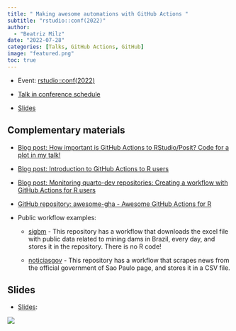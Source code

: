 ```yaml
---
title: " Making awesome automations with GitHub Actions "
subtitle: "rstudio::conf(2022)"
author: 
  - "Beatriz Milz"
date: "2022-07-28"
categories: [Talks, GitHub Actions, GitHub]
image: "featured.png"
toc: true
---
```


-   Event: [rstudio::conf(2022)](https://www.rstudio.com/conference/2022/schedule/)

-   [Talk in conference schedule](https://sched.co/11ia9)

-   [Slides](https://beatrizmilz.github.io/rstudioconf2022/)

## Complementary materials

-   [Blog post: How important is GitHub Actions to RStudio/Posit? Code for a plot in my talk!](https://beamilz.com/posts/series-gha/2022-07-28-github-actions-rstudio/en/)


-   [Blog post: Introduction to GitHub Actions to R users](https://beamilz.com/posts/series-gha/2022-series-gha-1-what-is/en/)

-   [Blog post: Monitoring quarto-dev repositories: Creating a workflow with GitHub Actions for R users](https://beamilz.com/posts/series-gha/2022-series-gha-2-creating-your-first-action/en/)

-   [GitHub repository: awesome-gha - Awesome GitHub Actions for R](https://github.com/beatrizmilz/awesome-gha)

-   Public workflow examples:

    -   [sigbm](https://github.com/beatrizmilz/sigbm) - This repository has a workflow that downloads the excel file with public data related to mining dams in Brazil, every day, and stores it in the repository. There is no R code!

    -   [noticiasgov](https://github.com/beatrizmilz/noticiasgov/) - This repository has a workflow that scrapes news from the official government of Sao Paulo page, and stores it in a CSV file.

## Slides

-   [Slides](https://beatrizmilz.github.io/rstudioconf2022/):

[![](featured.png){fig-align="center"}](https://beatrizmilz.github.io/rstudioconf2022/)
